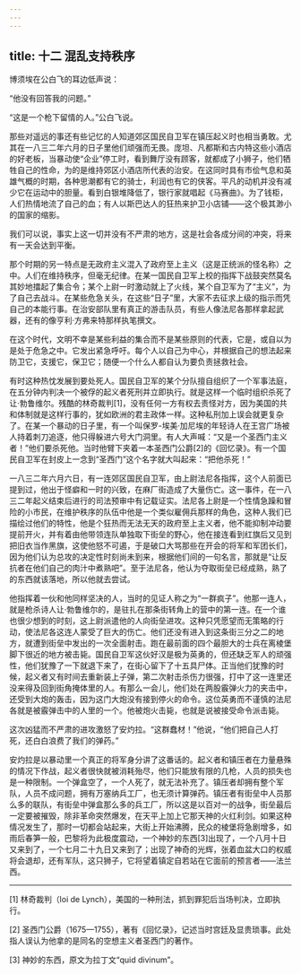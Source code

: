 ```yaml
---
---
---
```

title: 十二 混乱支持秩序
---




博须埃在公白飞的耳边低声说：

“他没有回答我的问题。”

“这是一个枪下留情的人。”公白飞说。

那些对遥远的事还有些记忆的人知道郊区国民自卫军在镇压起义时也相当勇敢。尤其在一八三二年六月的日子里他们顽强而无畏。庞坦、凡都斯和古内特这些小酒店的好老板，当暴动使“企业”停工时，看到舞厅没有顾客，就都成了小狮子，他们牺牲自己的性命，为的是维持郊区小酒店所代表的治安。在这同时具有市侩气息和英雄气概的时期，各种思潮都有它的骑士，利润也有它的侠客。平凡的动机并没有减少它在运动中的胆量。看到白银堆降低了，银行家就唱起《马赛曲》。为了钱柜，人们热情地流了自己的血；有人以斯巴达人的狂热来护卫小店铺——这个极其渺小的国家的缩影。

我们可以说，事实上这一切并没有不严肃的地方，这是社会各成分间的冲突，将来有一天会达到平衡。

那个时期的另一特点是无政府主义混入了政府至上主义（这是正统派的怪名称）之中。人们在维持秩序，但毫无纪律。在某一国民自卫军上校的指挥下战鼓突然莫名其妙地擂起了集合令；某个上尉一时激动就上了火线，某个自卫军为了“主义”，为了自己去战斗。在某些危急关头，在这些“日子”里，大家不去征求上级的指示而凭自己的本能行事。在治安部队里有真正的游击队员，有些人像法尼各那样拿起武器，还有的像亨利·方弗来特那样执笔撰文。

在这个时代，文明不幸是某些利益的集合而不是某些原则的代表，它是，或自以为是处于危急之中。它发出紧急呼吁。每个人以自己为中心，并根据自己的想法起来防卫它，支援它，保卫它；随便一个什么人都自认为要负责拯救社会。

有时这种热忱发展到要处死人。国民自卫军的某个分队擅自组织了一个军事法庭，在五分钟内判决一个被俘的起义者死刑并立即执行。就是这样一个临时组织杀死了让·勃鲁维尔。残酷的林奇裁判[1]，没有任何一方有权去责怪对方，因为美国的共和体制就是这样行事的，犹如欧洲的君主政体一样。这种私刑加上误会就更复杂了。在某一个暴动的日子里，有一个叫保罗-埃美·加尼埃的年轻诗人在王宫广场被人持着刺刀追逐，他只得躲进六号大门洞里。有人大声喊：“又是一个圣西门主义者！”他们要杀死他。当时他臂下夹着一本圣西门公爵[2]的《回忆录》。有一个国民自卫军在封皮上一念到“圣西门”这个名字就大叫起来：“把他杀死！”

一八三二年六月六日，有一连郊区国民自卫军，由上尉法尼各指挥，这个人前面已提到过，他出于怪癖和一时的兴致，在麻厂街造成了大量伤亡。这一事件，在一八三二年起义结束后进行的司法预审中有记载证实。法尼各上尉是一个性情急躁和冒险的小市民，在维护秩序的队伍中他是一个类似雇佣兵那样的角色，这种人我们已描绘过他们的特性，他是个狂热而无法无天的政府至上主义者，他不能抑制冲动要提前开火，并有着由他带领连队单独取下街垒的野心，他在接连看到红旗后又见到把旧衣当作黑旗，这使他怒不可遏，于是破口大骂那些在开会的将军和军团长们，因为他们认为总攻的决定性时刻尚未到来，根据他们间的一句名言，那就是“让反抗者在他们自己的肉汁中煮熟吧”。至于法尼各，他认为夺取街垒已经成熟，熟了的东西就该落地，所以他就去尝试。

他指挥着一伙和他同样坚决的人，当时的见证人称之为“一群疯子”。他那一连人，就是枪杀诗人让·勃鲁维尔的，是驻扎在那条街转角上的营中的第一连。在一个谁也很少想到的时刻，这上尉派遣他的人向街垒进攻。这种只凭愿望而无策略的行动，使法尼各这连人蒙受了巨大的伤亡。他们还没有进入到这条街三分之二的地方，就遭到街垒中发出的一次全面射击。跑在最前面的四个最胆大的士兵在离棱堡脚下很近的地方被击毙。国民自卫军这伙好汉是极为英勇的，但还缺乏军人的顽强性，他们犹豫了一下就退下来了，在街心留下了十五具尸体。正当他们犹豫的时候，起义者又有时间去重新装上子弹，第二次射击杀伤力很强，打中了这一连里还没来得及回到街角掩体里的人。有那么一会儿，他们处在两股霰弹火力的夹击中，还受到大炮的轰击，因为这门大炮没有接到停火的命令。这位英勇而不谨慎的法尼各就是被霰弹击中的人里的一个。他被炮火击毙，也就是说被接受命令派击毙。

这次凶猛而不严肃的进攻激怒了安灼拉。“这群蠢材！”他说，“他们把自己人打死，还白白浪费了我们的弹药。”

安灼拉是以暴动里一个真正的将军身分讲了这番话的。起义者和镇压者在力量悬殊的情况下作战，起义者很快就被消耗殆尽，他们只能放有限的几枪，人员的损失也是一种限制。一个弹盒空了，一个人死了，就无法补充了。镇压者却拥有整个军队，人员不成问题，拥有万塞纳兵工厂，也无须计算弹药。镇压者有街垒中人员那么多的联队，有街垒中弹盒那么多的兵工厂，所以这是以百对一的战争，街垒最后一定要被摧毁，除非革命突然爆发，在天平上加上它那天神的火红利剑。如果这种情况发生了，那时一切都会站起来，大街上开始沸腾，民众的棱堡将急剧增多，如雨后春笋一般，巴黎将为此极度震动，一个神妙的东西[3]出现了，一个八月十日又来到了，一个七月二十九日又来到了；出现了神奇的光辉，张着血盆大口的权威将会退却，还有军队，这只狮子，它将望着镇定自若站在它面前的预言者——法兰西。



* * *



[1] 林奇裁判（loi de Lynch），美国的一种刑法，抓到罪犯后当场判决，立即执行。

[2] 圣西门公爵（1675—1755），著有《回忆录》，记述当时宫廷及显贵琐事。此处指人误认为他拿的是同名的空想主义者圣西门的著作。

[3] 神妙的东西，原文为拉丁文“quid divinum”。